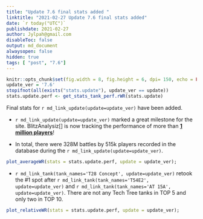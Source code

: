 ```yaml
---
title: "Update 7.6 final stats added "
linktitle: "2021-02-27 Update 7.6 final stats added"
date: `r today("UTC")`
publishdate: 2021-02-27
author: Jylpah@gmail.com
disableToc: false
output: md_document
alwaysopen: false
hidden: true
tags: [ "post", "7.6"]
---
```


```r
knitr::opts_chunk$set(fig.width = 8, fig.height = 6, dpi= 150, echo = FALSE, dev = 'svglite', fig.ext = 'svgz');
update_ver = '7.6'
stopifnot(all(exists("stats.update"), update_ver == update))
stats.update.perf <- get_stats_tank_perf.rWR(stats.update)
```

Final stats for `r md_link_update(update=update_ver)` have been added. 

* `r md_link_update(update=update_ver)` marked a great milestone for the site. BlitzAnalysiz[] 
is now tracking the performance of more than [**1 million players**](/blog/2021-02-27_1m_accounts/)! 

* In total, there were 328M battles by 515k players recorded in the database during 
the `r md_link_update(update=update_ver)`. 

```r
plot_averageWR(stats = stats.update.perf, update = update_ver);
```

* `r md_link_tank(tank_names='T28 Concept', update=update_ver)` retook the #1 spot 
after `r md_link_tank(tank_names='T54E2', update=update_ver)` and 
`r md_link_tank(tank_names='AT 15A', update=update_ver)`. There are not any Tech Tree 
tanks in TOP 5 and only two in TOP 10.  

```r
plot_relativeWR(stats = stats.update.perf, update = update_ver);
```
